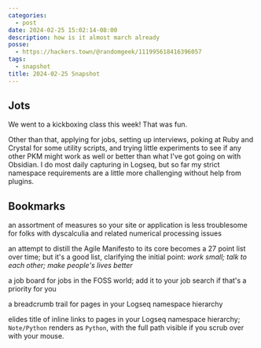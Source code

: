 ```yaml
---
categories:
  - post
date: 2024-02-25 15:02:14-08:00
description: how is it almost march already
posse:
  - https://hackers.town/@randomgeek/111995618416396057
tags:
  - snapshot
title: 2024-02-25 Snapshot
---
```


## Jots

We went to a kickboxing class this week! That was fun.

Other than that, applying for jobs, setting up interviews, poking at Ruby and Crystal for some utility scripts, and trying little experiments to see if any other PKM might work as well or better than what I've got going on with Obsidian. I do most daily capturing in Logseq, but so far my strict namespace requirements are a little more challenging without help from plugins.

## Bookmarks

<Bookmark
  href="https://accessiblenumbers.com"
  title="Designing services for people who need help with numbers">
an assortment of measures so your site or application is less troublesome for folks with dyscalculia and related numerical processing issues
</Bookmark>

<Bookmark
  href="https://holub.com/heuristics/"
  title="Heuristics for Effective Software Development Organizations: A continuously evolving list.* | Allen Holub">
an attempt to distill the Agile Manifesto to its core becomes a 27 point list over time; but it's a good list, clarifying the initial point: *work small; talk to each other; make people's lives better*
</Bookmark>

<Bookmark
  href="https://opensourcejobhub.com"
  title="Open Source JobHub">
a job board for jobs in the FOSS world; add it to your job search if that's a priority for you
</Bookmark>

<Bookmark
  href="https://github.com/YU000jp/logseq-page-tags-and-hierarchy"
  title="GitHub - YU000jp/logseq-page-tags-and-hierarchy: Split page title hierarchy as links / Page view UI for page-tags and hierarchy">
a breadcrumb trail for pages in your Logseq namespace hierarchy
</Bookmark>

<Bookmark
  href="https://github.com/YU000jp/logseq-plugin-short-namespaces"
  title="GitHub - YU000jp/logseq-plugin-short-namespaces: Displays hierarchical links, which tend to be long, by omitting them.">
elides title of inline links to pages in your Logseq namespace hierarchy; `Note/Python` renders as `Python`, with the full path visible if you scrub over with your mouse.
</Bookmark>
